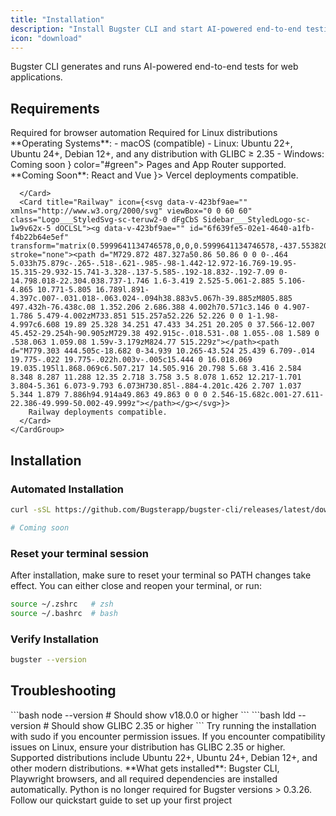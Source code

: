 ```yaml
---
title: "Installation"
description: "Install Bugster CLI and start AI-powered end-to-end testing"
icon: "download"
---
```


Bugster CLI generates and runs AI-powered end-to-end tests for web applications.

## Requirements

<AccordionGroup>
  <Accordion title="System Requirements" icon="computer" defaultClosed>
    <CardGroup cols={2}>
      <Card title="Node.js 18+" icon="node-js">
        Required for browser automation
      </Card>
      <Card title="GLIBC 2.35+" icon="gear">
        Required for Linux distributions
      </Card>
    </CardGroup>
**Operating Systems**: 
- macOS (compatible)
- Linux: Ubuntu 22+, Ubuntu 24+, Debian 12+, and any distribution with GLIBC ≥ 2.35
- Windows: Coming soon
</Accordion>
</AccordionGroup>


<AccordionGroup>
  <Accordion title="Frameworks Supported" icon="react" defaultClosed>
      <Card title="Next.js" icon={<svg viewBox="0 0 256 256" version="1.1" xmlns="http://www.w3.org/2000/svg" xmlns:xlink="http://www.w3.org/1999/xlink" preserveAspectRatio="xMidYMid" fill="#000000"><g id="SVGRepo_bgCarrier" stroke-width="0"></g><g id="SVGRepo_tracerCarrier" stroke-linecap="round" stroke-linejoin="round"></g><g id="SVGRepo_iconCarrier"> <g> <path d="M119.616813,0.0688905149 C119.066276,0.118932037 117.314565,0.294077364 115.738025,0.419181169 C79.3775171,3.69690087 45.3192571,23.3131775 23.7481916,53.4631946 C11.7364614,70.2271045 4.05395894,89.2428829 1.15112414,109.384595 C0.12512219,116.415429 0,118.492153 0,128.025062 C0,137.557972 0.12512219,139.634696 1.15112414,146.665529 C8.10791789,194.730411 42.3163245,235.11392 88.7116325,250.076335 C97.0197458,252.753556 105.778299,254.580072 115.738025,255.680985 C119.616813,256.106338 136.383187,256.106338 140.261975,255.680985 C157.453763,253.779407 172.017986,249.525878 186.382014,242.194795 C188.584164,241.068861 189.00958,240.768612 188.709286,240.518404 C188.509091,240.36828 179.124927,227.782837 167.86393,212.570214 L147.393939,184.922273 L121.743891,146.965779 C107.630108,126.098464 96.0187683,109.034305 95.9186706,109.034305 C95.8185728,109.009284 95.7184751,125.873277 95.6684262,146.465363 C95.5933529,182.52028 95.5683284,183.971484 95.1178886,184.82219 C94.4672532,186.048207 93.9667644,186.548623 92.915738,187.099079 C92.114956,187.499411 91.4142717,187.574474 87.6355816,187.574474 L83.3063539,187.574474 L82.1552297,186.848872 C81.4044966,186.373477 80.8539589,185.747958 80.4785924,185.022356 L79.9530792,183.896422 L80.0031281,133.729796 L80.0782014,83.5381493 L80.8539589,82.5623397 C81.25435,82.0369037 82.1051808,81.3613431 82.7057674,81.0360732 C83.7317693,80.535658 84.1321603,80.4856165 88.4613881,80.4856165 C93.5663734,80.4856165 94.4172043,80.6857826 95.7434995,82.1369867 C96.1188661,82.5373189 110.007429,103.454675 126.623656,128.650581 C143.239883,153.846488 165.962072,188.250034 177.122972,205.139048 L197.392766,235.839522 L198.418768,235.163961 C207.502639,229.259062 217.112023,220.852086 224.719453,212.09482 C240.910264,193.504394 251.345455,170.835585 254.848876,146.665529 C255.874878,139.634696 256,137.557972 256,128.025062 C256,118.492153 255.874878,116.415429 254.848876,109.384595 C247.892082,61.3197135 213.683675,20.9362052 167.288368,5.97379012 C159.105376,3.32158945 150.396872,1.49507389 140.637341,0.394160408 C138.234995,0.143952798 121.693842,-0.131275573 119.616813,0.0688905149 L119.616813,0.0688905149 Z M172.017986,77.4831252 C173.219159,78.0836234 174.195112,79.2345784 174.545455,80.435575 C174.74565,81.0861148 174.795699,94.9976579 174.74565,126.348671 L174.670577,171.336 L166.73783,159.17591 L158.780059,147.01582 L158.780059,114.313685 C158.780059,93.1711423 158.880156,81.2862808 159.030303,80.7108033 C159.430694,79.3096407 160.306549,78.2087272 161.507722,77.5581875 C162.533724,77.0327515 162.909091,76.98271 166.837928,76.98271 C170.541544,76.98271 171.19218,77.0327515 172.017986,77.4831252 Z" fill="#000000"> </path> </g> </g></svg>} color="#green">
        Pages and App Router supported.
      </Card>
**Coming Soon**: React and Vue
  </Accordion>
</AccordionGroup>

<AccordionGroup>
  <Accordion title="Platforms Supported" icon="cloud" defaultClosed>
    <CardGroup cols={2}>
      <Card title="Vercel" icon={<svg viewBox="0 -17 256 256" version="1.1" xmlns="http://www.w3.org/2000/svg" xmlns:xlink="http://www.w3.org/1999/xlink" preserveAspectRatio="xMidYMid" fill="#000000" stroke="#000000"><g id="SVGRepo_bgCarrier" stroke-width="0"></g><g id="SVGRepo_tracerCarrier" stroke-linecap="round" stroke-linejoin="round"></g><g id="SVGRepo_iconCarrier"> <g> <polygon fill="#000000" points="128 0 256 221.705007 0 221.705007"> </polygon> </g> </g></svg>}>
        Vercel deployments compatible.

      </Card>
      <Card title="Railway" icon={<svg data-v-423bf9ae="" xmlns="http://www.w3.org/2000/svg" viewBox="0 0 60 60" class="Logo___StyledSvg-sc-teruw2-0 dFgCbS Sidebar___StyledLogo-sc-1w9v62x-5 dOCLSL"><g data-v-423bf9ae="" id="6f639fe5-02e1-4640-a1fb-f4b22b64e5ef" transform="matrix(0.5999641134746578,0,0,0.5999641134746578,-437.5538206497148,-266.68705118956507)" stroke="none"><path d="M729.872 487.327a50.86 50.86 0 0 0-.464 5.033h75.879c-.265-.518-.621-.985-.98-1.442-12.972-16.769-19.95-15.315-29.932-15.741-3.328-.137-5.585-.192-18.832-.192-7.09 0-14.798.018-22.304.038.737-1.746 1.6-3.419 2.525-5.061-2.885 5.106-4.865 10.771-5.805 16.789l.891-4.397c.007-.031.018-.063.024-.094h38.883v5.067h-39.885zM805.885 497.432h-76.438c.08 1.352.206 2.686.388 4.002h70.571c3.146 0 4.907-1.786 5.479-4.002zM733.851 515.257a52.226 52.226 0 0 1-1.98-4.997c6.608 19.89 25.328 34.251 47.433 34.251 20.205 0 37.566-12.007 45.452-29.254h-90.905zM729.38 492.915c-.018.531-.08 1.055-.08 1.589 0 .538.063 1.059.08 1.59v-3.179zM824.77 515.229z"></path><path d="M779.303 444.505c-18.682 0-34.939 10.265-43.524 25.439 6.709-.014 19.775-.022 19.775-.022h.003v-.005c15.444 0 16.018.069 19.035.195l1.868.069c6.507.217 14.505.916 20.798 5.68 3.416 2.584 8.348 8.287 11.288 12.35 2.718 3.758 3.5 8.078 1.652 12.217-1.701 3.804-5.361 6.073-9.793 6.073H730.85l-.884-4.201c.426 2.707 1.037 5.344 1.879 7.886h94.914a49.863 49.863 0 0 0 2.546-15.682c.001-27.611-22.386-49.999-50.002-49.999z"></path></g></svg>}>
        Railway deployments compatible.
      </Card>
    </CardGroup>
  </Accordion>
  </AccordionGroup>

## Installation

### Automated Installation

<CodeGroup>

```bash macOS/Linux
curl -sSL https://github.com/Bugsterapp/bugster-cli/releases/latest/download/install.sh | bash -s -- -y
```

```powershell Windows
# Coming soon
```

</CodeGroup>

### Reset your terminal session

After installation, make sure to reset your terminal so PATH changes take effect. You can either close and reopen your terminal, or run:

```bash
source ~/.zshrc   # zsh
source ~/.bashrc  # bash
```

### Verify Installation

```bash
bugster --version
```

## Troubleshooting

<AccordionGroup>
  <Accordion title="Check Node.js version">
    ```bash
    node --version  
    # Should show v18.0.0 or higher
    ```
  </Accordion>
  <Accordion title="Check GLIBC version (Linux)">
    ```bash
    ldd --version
    # Should show GLIBC 2.35 or higher
    ```
  </Accordion>
  <Accordion title="Permission errors (macOS/Linux)">
    Try running the installation with sudo if you encounter permission issues.
  </Accordion>
  <Accordion title="Unsupported Linux distribution">
    If you encounter compatibility issues on Linux, ensure your distribution has GLIBC 2.35 or higher. Supported distributions include Ubuntu 22+, Ubuntu 24+, Debian 12+, and other modern distributions.
  </Accordion>
</AccordionGroup>
<Info>
  **What gets installed**: Bugster CLI, Playwright browsers, and all required dependencies are installed automatically. Python is no longer required for Bugster versions > 0.3.26.
</Info>
<Card title="Get Started" icon="rocket" href="/quickstart">
  Follow our quickstart guide to set up your first project
</Card>